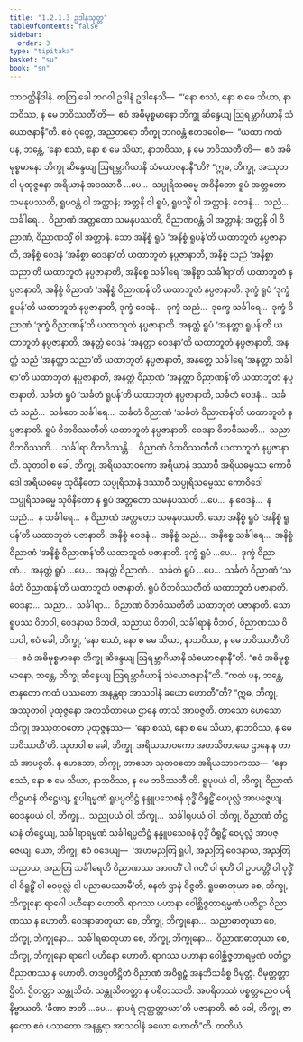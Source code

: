 ```yaml
---
title: "1.2.1.3 ဥဒါနသုတ္တ"
tableOfContents: false
sidebar:
  order: 3
type: "tipitaka"
basket: "su"
book: "sn"
---
```



<DynamicBreadcrumb />

<Division number="55" book="sn" e="ch" v="18" p="287">

<Paragraph number="242" book="sn">
သာဝတ္ထိနိဒါနံ. တတြ ခေါ ဘဂဝါ ဥဒါနံ ဥဒါနေသိ—  “‘နော စဿံ, နော စ မေ သိယာ, နာဘဝိဿ, န မေ ဘဝိဿတီ’တိ—  ဧဝံ အဓိမုစ္စမာနော ဘိက္ခု ဆိန္ဒေယျ ဩရမ္ဘာဂိယာနိ သံယောဇနာနီ”တိ. ဧဝံ ဝုတ္တေ, အညတရော ဘိက္ခု ဘဂဝန္တံ ဧတဒဝေါစ—  “ယထာ ကထံ ပန, ဘန္တေ, ‘နော စဿံ, နော စ မေ သိယာ, နာဘဝိဿ, န မေ ဘဝိဿတီ’တိ—  ဧဝံ အဓိမုစ္စမာနော ဘိက္ခု ဆိန္ဒေယျ ဩရမ္ဘာဂိယာနိ သံယောဇနာနီ”တိ?
</Paragraph>

<Paragraph number="243" book="sn">
“ဣဓ, ဘိက္ခု, အဿုတဝါ ပုထုဇ္ဇနော အရိယာနံ အဒဿာဝီ …ပေ…  သပ္ပုရိသဓမ္မေ အဝိနီတော ရူပံ အတ္တတော သမနုပဿတိ, ရူပဝန္တံ ဝါ အတ္တာနံ; အတ္တနိ ဝါ ရူပံ, ရူပသ္မိံ ဝါ အတ္တာနံ. ဝေဒနံ…  သညံ…  သင်္ခါရေ…  ဝိညာဏံ အတ္တတော သမနုပဿတိ, ဝိညာဏဝန္တံ ဝါ အတ္တာနံ; အတ္တနိ ဝါ ဝိညာဏံ, ဝိညာဏသ္မိံ ဝါ အတ္တာနံ.
</Paragraph>

<Paragraph number="244" book="sn">
သော အနိစ္စံ ရူပံ ‘အနိစ္စံ ရူပန်’တိ ယထာဘူတံ နပ္ပဇာနာတိ, အနိစ္စံ ဝေဒနံ ‘အနိစ္စာ ဝေဒနာ’တိ ယထာဘူတံ နပ္ပဇာနာတိ, အနိစ္စံ သညံ ‘အနိစ္စာ သညာ’တိ ယထာဘူတံ နပ္ပဇာနာတိ, အနိစ္စေ သင်္ခါရေ ‘အနိစ္စာ သင်္ခါရာ’တိ ယထာဘူတံ နပ္ပဇာနာတိ, အနိစ္စံ ဝိညာဏံ ‘အနိစ္စံ ဝိညာဏန်’တိ ယထာဘူတံ နပ္ပဇာနာတိ.
</Paragraph>

<Paragraph number="245" book="sn">
ဒုက္ခံ ရူပံ ‘ဒုက္ခံ ရူပန်’တိ ယထာဘူတံ နပ္ပဇာနာတိ, ဒုက္ခံ ဝေဒနံ…  ဒုက္ခံ သညံ…  ဒုက္ခေ သင်္ခါရေ…  ဒုက္ခံ ဝိညာဏံ ‘ဒုက္ခံ ဝိညာဏန်’တိ ယထာဘူတံ နပ္ပဇာနာတိ.
</Paragraph>

<Paragraph number="246" book="sn">
အနတ္တံ ရူပံ ‘အနတ္တာ ရူပန်’တိ ယထာဘူတံ နပ္ပဇာနာတိ, အနတ္တံ ဝေဒနံ ‘အနတ္တာ ဝေဒနာ’တိ ယထာဘူတံ နပ္ပဇာနာတိ, အနတ္တံ သညံ ‘အနတ္တာ သညာ’တိ ယထာဘူတံ နပ္ပဇာနာတိ, အနတ္တေ သင်္ခါရေ ‘အနတ္တာ သင်္ခါရာ’တိ ယထာဘူတံ နပ္ပဇာနာတိ, အနတ္တံ ဝိညာဏံ ‘အနတ္တာ ဝိညာဏန်’တိ ယထာဘူတံ နပ္ပဇာနာတိ.
</Paragraph>

<Paragraph number="247" book="sn">
သင်္ခတံ ရူပံ ‘သင်္ခတံ ရူပန်’တိ ယထာဘူတံ နပ္ပဇာနာတိ, သင်္ခတံ ဝေဒနံ…  သင်္ခတံ သညံ…  သင်္ခတေ သင်္ခါရေ…  သင်္ခတံ ဝိညာဏံ ‘သင်္ခတံ ဝိညာဏန်’တိ ယထာဘူတံ နပ္ပဇာနာတိ. ရူပံ ဝိဘဝိဿတီတိ ယထာဘူတံ နပ္ပဇာနာတိ. ဝေဒနာ ဝိဘဝိဿတိ…  သညာ ဝိဘဝိဿတိ…  သင်္ခါရာ ဝိဘဝိဿန္တိ…  ဝိညာဏံ ဝိဘဝိဿတီတိ ယထာဘူတံ နပ္ပဇာနာတိ.
</Paragraph>

<Paragraph number="248" book="sn">
သုတဝါ စ ခေါ, ဘိက္ခု, အရိယသာဝကော အရိယာနံ ဒဿာဝီ အရိယဓမ္မဿ ကောဝိဒေါ အရိယဓမ္မေ သုဝိနီတော သပ္ပုရိသာနံ ဒဿာဝီ သပ္ပုရိသဓမ္မဿ ကောဝိဒေါ သပ္ပုရိသဓမ္မေ သုဝိနီတော န ရူပံ အတ္တတော သမနုပဿတိ …ပေ…  န ဝေဒနံ…  န သညံ…  န သင်္ခါရေ…  န ဝိညာဏံ အတ္တတော သမနုပဿတိ.
</Paragraph>

<Paragraph number="249" book="sn">
သော အနိစ္စံ ရူပံ ‘အနိစ္စံ ရူပန်’တိ ယထာဘူတံ ပဇာနာတိ. အနိစ္စံ ဝေဒနံ…  အနိစ္စံ သညံ…  အနိစ္စေ သင်္ခါရေ…  အနိစ္စံ ဝိညာဏံ ‘အနိစ္စံ ဝိညာဏန်’တိ ယထာဘူတံ ပဇာနာတိ. ဒုက္ခံ ရူပံ …ပေ…  ဒုက္ခံ ဝိညာဏံ…  အနတ္တံ ရူပံ …ပေ…  အနတ္တံ ဝိညာဏံ…  သင်္ခတံ ရူပံ …ပေ…  သင်္ခတံ ဝိညာဏံ ‘သင်္ခတံ ဝိညာဏန်’တိ ယထာဘူတံ ပဇာနာတိ. ရူပံ ဝိဘဝိဿတီတိ ယထာဘူတံ ပဇာနာတိ. ဝေဒနာ…  သညာ…  သင်္ခါရာ…  ဝိညာဏံ ဝိဘဝိဿတီတိ ယထာဘူတံ ပဇာနာတိ.
</Paragraph>

<Paragraph number="250" book="sn">
သော ရူပဿ ဝိဘဝါ, ဝေဒနာယ ဝိဘဝါ, သညာယ ဝိဘဝါ, သင်္ခါရာနံ ဝိဘဝါ, ဝိညာဏဿ ဝိဘဝါ, ဧဝံ ခေါ, ဘိက္ခု, ‘နော စဿံ, နော စ မေ သိယာ, နာဘဝိဿ, န မေ ဘဝိဿတီ’တိ—  ဧဝံ အဓိမုစ္စမာနော ဘိက္ခု ဆိန္ဒေယျ ဩရမ္ဘာဂိယာနိ သံယောဇနာနီ”တိ. “ဧဝံ အဓိမုစ္စမာနော, ဘန္တေ, ဘိက္ခု ဆိန္ဒေယျ ဩရမ္ဘာဂိယာနိ သံယောဇနာနီ”တိ.
</Paragraph>

<Paragraph number="251" book="sn">
“ကထံ ပန, ဘန္တေ, ဇာနတော ကထံ ပဿတော အနန္တရာ အာသဝါနံ ခယော ဟောတီ”တိ? “ဣဓ, ဘိက္ခု, အဿုတဝါ ပုထုဇ္ဇနော အတသိတာယေ ဌာနေ တာသံ အာပဇ္ဇတိ. တာသော ဟေသော ဘိက္ခု အဿုတဝတော ပုထုဇ္ဇနဿ—  ‘နော စဿံ, နော စ မေ သိယာ, နာဘဝိဿ, န မေ ဘဝိဿတီ’တိ.
</Paragraph>

<Paragraph number="252" book="sn">
သုတဝါ စ ခေါ, ဘိက္ခု, အရိယသာဝကော အတသိတာယေ ဌာနေ န တာသံ အာပဇ္ဇတိ. န ဟေသော, ဘိက္ခု, တာသော သုတဝတော အရိယသာဝကဿ—  ‘နော စဿံ, နော စ မေ သိယာ, နာဘဝိဿ, န မေ ဘဝိဿတီ’တိ. ရူပုပယံ ဝါ, ဘိက္ခု, ဝိညာဏံ တိဋ္ဌမာနံ တိဋ္ဌေယျ, ရူပါရမ္မဏံ ရူပပ္ပတိဋ္ဌံ နန္ဒူပသေစနံ ဝုဒ္ဓိံ ဝိရူဠှိံ ဝေပုလ္လံ အာပဇ္ဇေယျ. ဝေဒနုပယံ ဝါ, ဘိက္ခု…  သညုပယံ ဝါ, ဘိက္ခု…  သင်္ခါရုပယံ ဝါ, ဘိက္ခု, ဝိညာဏံ တိဋ္ဌမာနံ တိဋ္ဌေယျ, သင်္ခါရာရမ္မဏံ သင်္ခါရပ္ပတိဋ္ဌံ နန္ဒူပသေစနံ ဝုဒ္ဓိံ ဝိရူဠှိံ ဝေပုလ္လံ အာပဇ္ဇေယျ.
</Paragraph>

<Paragraph number="253" book="sn">
ယော, ဘိက္ခု, ဧဝံ ဝဒေယျ—  ‘အဟမညတြ ရူပါ, အညတြ ဝေဒနာယ, အညတြ သညာယ, အညတြ သင်္ခါရေဟိ ဝိညာဏဿ အာဂတိံ ဝါ ဂတိံ ဝါ စုတိံ ဝါ ဥပပတ္တိံ ဝါ ဝုဒ္ဓိံ ဝါ ဝိရူဠှိံ ဝါ ဝေပုလ္လံ ဝါ ပညာပေဿာမီ’တိ, နေတံ ဌာနံ ဝိဇ္ဇတိ.
</Paragraph>

<Paragraph number="254" book="sn">
ရူပဓာတုယာ စေ, ဘိက္ခု, ဘိက္ခုနော ရာဂေါ ပဟီနော ဟောတိ. ရာဂဿ ပဟာနာ ဝေါစ္ဆိဇ္ဇတာရမ္မဏံ ပတိဋ္ဌာ ဝိညာဏဿ န ဟောတိ. ဝေဒနာဓာတုယာ စေ, ဘိက္ခု, ဘိက္ခုနော…  သညာဓာတုယာ စေ, ဘိက္ခု, ဘိက္ခုနော…  သင်္ခါရဓာတုယာ စေ, ဘိက္ခု, ဘိက္ခုနော…  ဝိညာဏဓာတုယာ စေ, ဘိက္ခု, ဘိက္ခုနော ရာဂေါ ပဟီနော ဟောတိ. ရာဂဿ ပဟာနာ ဝေါစ္ဆိဇ္ဇတာရမ္မဏံ ပတိဋ္ဌာ ဝိညာဏဿ န ဟောတိ. တဒပ္ပတိဋ္ဌိတံ ဝိညာဏံ အဝိရူဠှံ အနဘိသင်္ခစ္စ ဝိမုတ္တံ. ဝိမုတ္တတ္တာ ဌိတံ. ဌိတတ္တာ သန္တုသိတံ. သန္တုသိတတ္တာ န ပရိတဿတိ. အပရိတဿံ ပစ္စတ္တညေဝ ပရိနိဗ္ဗာယတိ. ‘ခီဏာ ဇာတိ …ပေ…  နာပရံ ဣတ္ထတ္တာယာ’တိ ပဇာနာတိ. ဧဝံ ခေါ, ဘိက္ခု, ဇာနတော ဧဝံ ပဿတော အနန္တရာ အာသဝါနံ ခယော ဟောတီ”တိ.

</Paragraph>
</Division>

<Paragraph number="255" type="center" book="sn">
တတိယံ.
</Paragraph>